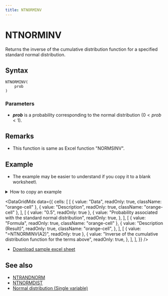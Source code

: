 ```yaml
---
title: NTNORMINV
---
```



# NTNORMINV

Returns the inverse of the cumulative distribution function for a specified standard normal distribution.

## Syntax

```excel
NTNORMINV(
    prob
)
```

### Parameters

- **_prob_** is a probability corresponding to the normal distribution $(0<prob<1)$.

## Remarks

- This function is same as Excel function "NORMSINV".

## Example

- The example may be easier to understand if you copy it to a blank worksheet\

<details>
  <summary>How to copy an example</summary>

1.  Create a blank workbook or worksheet.
2.  Select the example in the Help topic.

    **Note**  Do not select the row or column headers.

    ![Selecting an example from Help](./../../assets/functions/HowToCopy.png)

    Selecting an example from Help

3.  Press CTRL+C.
4.  In the worksheet, select cell A1, and press CTRL+V.
5.  To switch between viewing the results and viewing the formulas that return the results, press CTRL+` (grave accent), or on the **Tools** menu, point to **Formula Auditing**, and then click **Formula Auditing Mode**.

</details>

<DataGridMdx
  data={{
    cells: [
      [
        { value: "Data", readOnly: true, className: "orange-cell" },
        { value: "Description", readOnly: true, className: "orange-cell" },
      ],
      [
        { value: "0.5", readOnly: true },
        {
          value: "Probability associated with the standard normal distribution",
          readOnly: true,
        },
      ],
      [
        { value: "Formula", readOnly: true, className: "orange-cell" },
        {
          value: "Description (Result)",
          readOnly: true,
          className: "orange-cell",
        },
      ],
      [
        { value: "=NTNORMINV(A2)", readOnly: true },
        {
          value:
            "Inverse of the cumulative distribution function for the terms above",
          readOnly: true,
        },
      ],
    ],
  }}
/>

- [Download sample excel sheet](https://www.ntrand.com/files/NtRand2.zip)

## See also

- [NTRANDNORM](../01-random-numbers/01-single-series/01-ntrand.mdxnorm/)
- [NTNORMDIST](071-ntnormdist.mdx)
- [Normal distribution (Single variable)](https://www.ntrand.com/normal-distribution-single/)
